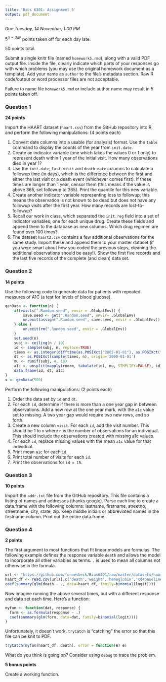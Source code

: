 ```yaml
---
title: 'Bios 6301: Assignment 5'
output: pdf_document
---
```


*Due Tuesday, 14 November, 1:00 PM*

$5^{n=day}$ points taken off for each day late.

50 points total.

Submit a single knitr file (named `homework5.rmd`), along with a valid PDF output file. Inside the file, clearly indicate which parts of your responses go with which problems (you may use the original homework document as a template). Add your name as `author` to the file's metadata section. Raw R code/output or word processor files are not acceptable.

Failure to name file `homework5.rmd` or include author name may result in 5 points taken off.

### Question 1 ###

**24 points**

Import the HAART dataset (`haart.csv`) from the GitHub repository into R, and perform the following manipulations: (4 points each)

1. Convert date columns into a usable (for analysis) format.  Use the `table` command to display the counts of the year from `init.date`.
2. Create an indicator variable (one which takes the values 0 or 1 only) to represent death within 1 year of the initial visit.  How many observations died in year 1?
3. Use the `init.date`, `last.visit` and `death.date` columns to calculate a followup time (in days), which is the difference between the first and either the last visit or a death event (whichever comes first). If these times are longer than 1 year, censor them (this means if the value is above 365, set followup to 365).  Print the quantile for this new variable.
4. Create another indicator variable representing loss to followup; this means the observation is not known to be dead but does not have any followup visits after the first year.  How many records are lost-to-followup?
5. Recall our work in class, which separated the `init.reg` field into a set of indicator variables, one for each unique drug. Create these fields and append them to the database as new columns.  Which drug regimen are found over 100 times?
6. The dataset `haart2.csv` contains a few additional observations for the same study. Import these and append them to your master dataset (if you were smart about how you coded the previous steps, cleaning the additional observations should be easy!).  Show the first five records and the last five records of the complete (and clean) data set.

### Question 2 ###

**14 points**

Use the following code to generate data for patients with repeated measures of A1C (a test for levels of blood glucose).

```r
genData <- function(n) {
    if(exists(".Random.seed", envir = .GlobalEnv)) {
        save.seed <- get(".Random.seed", envir= .GlobalEnv)
        on.exit(assign(".Random.seed", save.seed, envir = .GlobalEnv))
    } else {
        on.exit(rm(".Random.seed", envir = .GlobalEnv))
    }
    set.seed(n)
    subj <- ceiling(n / 10)
    id <- sample(subj, n, replace=TRUE)
    times <- as.integer(difftime(as.POSIXct("2005-01-01"), as.POSIXct("2000-01-01"), units='secs'))
    dt <- as.POSIXct(sample(times, n), origin='2000-01-01')
    mu <- runif(subj, 4, 10)
    a1c <- unsplit(mapply(rnorm, tabulate(id), mu, SIMPLIFY=FALSE), id)
    data.frame(id, dt, a1c)
}
x <- genData(500)
```

Perform the following manipulations: (2 points each)

1. Order the data set by `id` and `dt`.
2. For each `id`, determine if there is more than a one year gap in between observations.  Add a new row at the one year mark, with the `a1c` value set to missing.  A two year gap would require two new rows, and so forth.
3. Create a new column `visit`.  For each `id`, add the visit number.  This should be 1 to `n` where `n` is the number of observations for an individual.  This should include the observations created with missing a1c values.
4. For each `id`, replace missing values with the mean `a1c` value for that individual.
5. Print mean `a1c` for each `id`.
6. Print total number of visits for each `id`.
7. Print the observations for `id = 15`.

### Question 3 ###

**10 points**

Import the `addr.txt` file from the GitHub repository.  This file contains a listing of names and addresses (thanks google).  Parse each line to create a data.frame with the following columns: lastname, firstname, streetno, streetname, city, state, zip.  Keep middle 
initials or abbreviated names in the firstname column.  Print out the entire data.frame.

### Question 4 ###

**2 points**

The first argument to most functions that fit linear models are formulas.  The following example defines the response variable `death` and allows the model to incorporate all other variables as terms. `.` is used to mean all columns not otherwise in the formula.

```r
url <- "https://github.com/fonnesbeck/Bios6301/raw/master/datasets/haart.csv"
haart_df <- read.csv(url)[,c('death','weight','hemoglobin','cd4baseline')]
coef(summary(glm(death ~ ., data=haart_df, family=binomial(logit))))
```

Now imagine running the above several times, but with a different response and data set each time.  Here's a function:

```r
myfun <- function(dat, response) {
  form <- as.formula(response ~ .)
  coef(summary(glm(form, data=dat, family=binomial(logit))))
}
```

Unfortunately, it doesn't work. `tryCatch` is "catching" the error so that this file can be knit to PDF.

```r
tryCatch(myfun(haart_df, death), error = function(e) e)
```

What do you think is going on?  Consider using `debug` to trace the problem.

**5 bonus points**

Create a working function.

